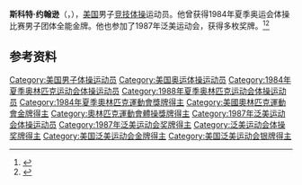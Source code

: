 {{NoteTA|G1=Sports}}
'''斯科特·约翰逊'''（{{lang-en|Scott Johnson}}，{{bd|1961年|7月12日||}}），[[美国|美国]]男子[[竞技体操|竞技体操]]运动员。他曾获得1984年夏季奥运会体操比赛男子团体全能金牌。他也参加了1987年泛美运动会，获得多枚奖牌。<ref>{{Cite web|title=Scott JOHNSON|url=https://www.olympic.org/scott-johnson|accessdate=2021-03-27|work=International Olympic Committee|archive-date=2019-08-07|archive-url=https://web.archive.org/web/20190807160034/https://www.olympic.org/scott-johnson|dead-url=no}}</ref><ref>{{cite web|url=https://www.olympedia.org/athletes/31352|title=Scott Johnson|work=Olympedia|accessdate=2021-03-28|archive-date=2021-06-09|archive-url=https://web.archive.org/web/20210609235046/https://www.olympedia.org/athletes/31352|dead-url=no}}</ref>

== 参考资料 ==
{{reflist}}

{{奥林匹克运动会体操比赛男子团体全能冠军|1984}}

{{Authority control}}
{{DEFAULTSORT:Johnson, Scott}}
[[Category:美国男子体操运动员|Category:美国男子体操运动员]]
[[Category:美国奥运体操运动员|Category:美国奥运体操运动员]]
[[Category:1984年夏季奥林匹克运动会体操运动员|Category:1984年夏季奥林匹克运动会体操运动员]]
[[Category:1988年夏季奥林匹克运动会体操运动员|Category:1988年夏季奥林匹克运动会体操运动员]]
[[Category:1984年夏季奧林匹克運動會獎牌得主|Category:1984年夏季奧林匹克運動會獎牌得主]]
[[Category:美國奧林匹克運動會金牌得主|Category:美國奧林匹克運動會金牌得主]]
[[Category:奧林匹克運動會體操獎牌得主|Category:奧林匹克運動會體操獎牌得主]]
[[Category:1987年泛美运动会体操运动员|Category:1987年泛美运动会体操运动员]]
[[Category:1987年泛美运动会奖牌得主|Category:1987年泛美运动会奖牌得主]]
[[Category:泛美运动会体操奖牌得主|Category:泛美运动会体操奖牌得主]]
[[Category:美国泛美运动会金牌得主|Category:美国泛美运动会金牌得主]]
[[Category:美国泛美运动会银牌得主|Category:美国泛美运动会银牌得主]]